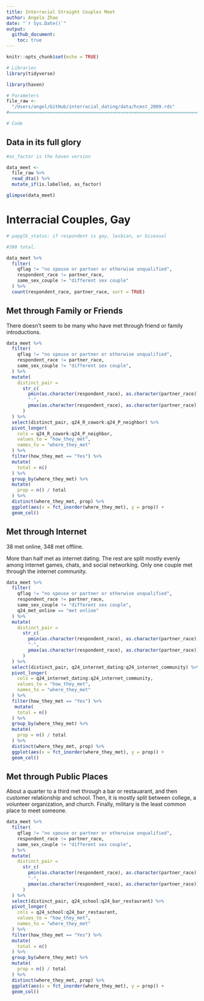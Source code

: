 ```yaml
---
title: Interracial Straight Couples Meet
author: Angela Zhao 
date: "`r Sys.Date()`"
output: 
  github_document:
    toc: true
---
```


```r
knitr::opts_chunk$set(echo = TRUE)
```

```r
# Libraries
library(tidyverse)

library(haven)

# Parameters
file_raw <-
  "/Users/angel/GitHub/interracial_dating/data/hcmst_2009.rds"
#===============================================================================

# Code
```

## Data in its full glory

```r
#as_factor is the haven version

data_meet <-
  file_raw %>% 
  read_dta() %>% 
  mutate_if(is.labelled, as_factor) 

glimpse(data_meet)

```

# Interracial Couples, Gay


```r
# papglb_status: if respondent is gay, lesbian, or bisexual 

#398 total. 

data_meet %>% 
  filter(
    qflag != "no spouse or partner or otherwise unqualified", 
    respondent_race != partner_race, 
    same_sex_couple != "different sex couple"
  ) %>% 
  count(respondent_race, partner_race, sort = TRUE) 

```

## Met through Family or Friends

There doesn't seem to be many who have met through friend or family introductions. 

```r

data_meet %>% 
  filter(
    qflag != "no spouse or partner or otherwise unqualified", 
    respondent_race != partner_race, 
    same_sex_couple != "different sex couple", 
  ) %>% 
  mutate(
    distinct_pair = 
      str_c(
        pmin(as.character(respondent_race), as.character(partner_race)), 
        "-", 
        pmax(as.character(respondent_race), as.character(partner_race))
      )
  ) %>% 
  select(distinct_pair, q24_R_cowork:q24_P_neighbor) %>% 
  pivot_longer(
    cols = q24_R_cowork:q24_P_neighbor, 
    values_to = "how_they_met", 
    names_to = "where_they_met"
  ) %>% 
  filter(how_they_met == "Yes") %>% 
  mutate(
    total = n()
  ) %>% 
  group_by(where_they_met) %>% 
  mutate(
    prop = n() / total
  ) %>% 
  distinct(where_they_met, prop) %>% 
  ggplot(aes(x = fct_inorder(where_they_met), y = prop)) + 
  geom_col()
```

## Met through Internet

38 met online, 348 met offline. 

More than half met as internet dating. The rest are split mostly evenly among internet games, chats, and social networking. Only one couple met through the internet community. 
  
```r

data_meet %>% 
  filter(
    qflag != "no spouse or partner or otherwise unqualified", 
    respondent_race != partner_race, 
    same_sex_couple != "different sex couple", 
    q24_met_online == "met online"
  ) %>% 
  mutate(
    distinct_pair = 
      str_c(
        pmin(as.character(respondent_race), as.character(partner_race)), 
        "-", 
        pmax(as.character(respondent_race), as.character(partner_race))
      )
  ) %>% 
  select(distinct_pair, q24_internet_dating:q24_internet_community) %>% 
  pivot_longer(
    cols = q24_internet_dating:q24_internet_community, 
    values_to = "how_they_met", 
    names_to = "where_they_met"
  ) %>% 
  filter(how_they_met == "Yes") %>% 
   mutate(
    total = n()
  ) %>% 
  group_by(where_they_met) %>% 
  mutate(
    prop = n() / total
  ) %>% 
  distinct(where_they_met, prop) %>% 
  ggplot(aes(x = fct_inorder(where_they_met), y = prop)) + 
  geom_col()

```
## Met through Public Places

About a quarter to a third met through a bar or restauarant, and then customer relationship and school. Then, it is mostly split between college, a volunteer organization, and church. Finally, military is the least common place to meet someone. 

```r
data_meet %>% 
  filter(
    qflag != "no spouse or partner or otherwise unqualified", 
    respondent_race != partner_race, 
    same_sex_couple != "different sex couple", 
  ) %>% 
  mutate(
    distinct_pair = 
      str_c(
        pmin(as.character(respondent_race), as.character(partner_race)), 
        "-", 
        pmax(as.character(respondent_race), as.character(partner_race))
      )
  ) %>% 
  select(distinct_pair, q24_school:q24_bar_restaurant) %>% 
  pivot_longer(
    cols = q24_school:q24_bar_restaurant, 
    values_to = "how_they_met", 
    names_to = "where_they_met"
  ) %>% 
  filter(how_they_met == "Yes") %>% 
  mutate(
    total = n()
  ) %>% 
  group_by(where_they_met) %>% 
  mutate(
    prop = n() / total
  ) %>% 
  distinct(where_they_met, prop) %>%
  ggplot(aes(x = fct_inorder(where_they_met), y = prop)) + 
  geom_col()

```


